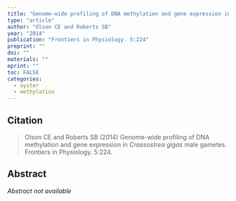 ```yaml
---
title: "Genome-wide profiling of DNA methylation and gene expression in *Crassostrea gigas* male gametes"
type: "article"
author: "Olson CE and Roberts SB"
year: "2014"
publication: "Frontiers in Physiology. 5:224"
preprint: ""
doi: ""
materials: ""
eprint: ""
toc: FALSE
categories:
  - oyster
  - methylation
---
```


## Citation

> Olson CE and Roberts SB (2014) Genome-wide profiling of DNA methylation and gene expression in *Crassostrea gigas* male gametes. Frontiers in Physiology. 5:224. 

## Abstract

*Abstract not available*
